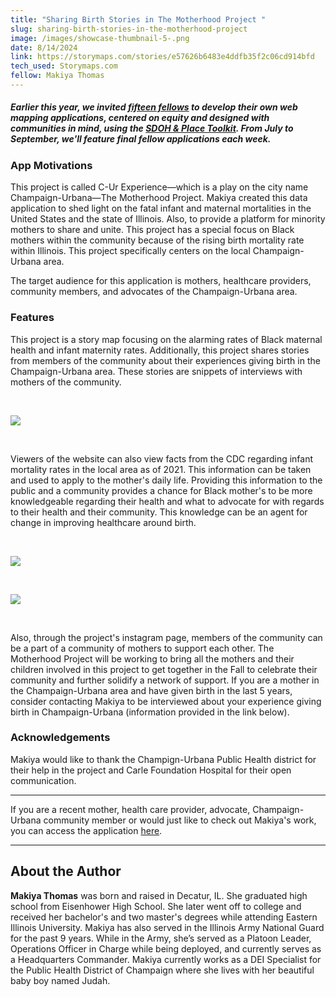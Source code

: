 ```yaml
---
title: "Sharing Birth Stories in The Motherhood Project "
slug: sharing-birth-stories-in-the-motherhood-project
image: /images/showcase-thumbnail-5-.png
date: 8/14/2024
link: https://storymaps.com/stories/e57626b6483e4ddfb35f2c06cd914bfd
tech_used: Storymaps.com
fellow: Makiya Thomas
---
```

##### *Earlier this year, we invited [fifteen fellows](https://sdohplace.org/fellows) to develop their own web mapping applications, centered on equity and designed with communities in mind, using the [SDOH & Place Toolkit](https://toolkit.sdohplace.org/). From July to September, we'll feature final fellow applications each week.*

### App Motivations

This project is called C-Ur Experience—which is a play on the city name Champaign-Urbana—The Motherhood Project. Makiya created this data application to shed light on the fatal infant and maternal mortalities in the United States and the state of Illinois. Also, to provide a platform for minority mothers to share and unite. This project has a special focus on Black mothers within the community because of the rising birth mortality rate within Illinois. This project specifically centers on the local Champaign-Urbana area.

The target audience for this application is mothers, healthcare providers, community members, and advocates of the Champaign-Urbana area.

### Features

This project is a story map focusing on the alarming rates of Black maternal health and infant maternity rates. Additionally, this project shares stories from members of the community about their experiences giving birth in the Champaign-Urbana area. These stories are snippets of interviews with mothers of the community.

<br/>

![](/images/screenshot-2024-08-15-at-12.50.07-pm.png)

<br/>

Viewers of the website can also view facts from the CDC regarding infant mortality rates in the local area as of 2021. This information can be taken and used to apply to the mother's daily life. Providing this information to the public and a community provides a chance for Black mother's to be more knowledgeable regarding their health and what to advocate for with regards to their health and their community. This knowledge can be an agent for change in improving healthcare around birth.

<br/>

![](/images/cu2.png)

<br/>

![](/images/cu5.png)

<br/>

Also, through the project's instagram page, members of the community can be a part of a community of mothers to support each other. The Motherhood Project will be working to bring all the mothers and their children involved in this project to get together in the Fall to celebrate their community and further solidify a network of support. If you are a mother in the Champaign-Urbana area and have given birth in the last 5 years, consider contacting Makiya to be interviewed about your experience giving birth in Champaign-Urbana (information provided in the link below).

### Acknowledgements

Makiya would like to thank the Champign-Urbana Public Health district for their help in the project and Carle Foundation Hospital for their open communication.

- - -

If you are a recent mother, health care provider, advocate, Champaign-Urbana community member or would just like to check out Makiya's work, you can access the application [here](https://storymaps.com/stories/e57626b6483e4ddfb35f2c06cd914bfd).

- - -

## About the Author

**Makiya Thomas** was born and raised in Decatur, IL. She graduated high school from Eisenhower High School. She later went off to college and received her bachelor's and two master's degrees while attending Eastern Illinois University. Makiya has also served in the Illinois Army National Guard for the past 9 years. While in the Army, she’s served as a Platoon Leader, Operations Officer in Charge while being deployed, and currently serves as a Headquarters Commander. Makiya currently works as a DEI Specialist for the Public Health District of Champaign where she lives with her beautiful baby boy named Judah.
